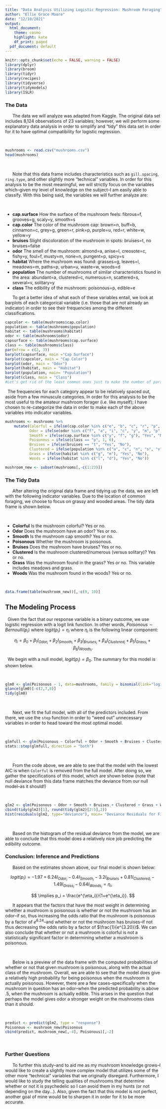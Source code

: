 ```yaml
---
title: "Data Analysis Utilizing Logistic Regression: Mushroom Foraging"
author: "Ellie Grace Moore"
date: "12/10/2021"
output:
  html_document:
    theme: cosmo
    highlight: kate
    df_print: paged
  pdf_document: default
---
```


```r
knitr::opts_chunk$set(echo = FALSE, warning = FALSE)
library(dplyr)
library(broom)
library(tidyr)
library(recipes)
library(tidyverse)
library(tidymodels)
library(ISLR)
```

### The Data 

|       The data we will analyze was adapted from Kaggle. The original data set includes 8,124 observations of 23 variables; however, we will perform some explanatory data analysis in order to simplify and "tidy" this data set in order for it to have optimal compatibility for logistic regression. 

<br/>

```r
mushrooms <- read.csv("mushrooms.csv")
head(mushrooms)
```

<br/>


|       Note that this data frame includes characteristics such as `gill.spacing`, `ring.type`, and other slightly more "technical" variables. In order for this analysis to be the most meaningful, we will strictly focus on the variables which--given my level of knowledge on the subject--I am easily able to classify. With this being said, the variables we will further analyze are:

<br/>


- **cap.surface** How the surface of the mushroom feels: fibrous=f, grooves=g, scaly=y, smooth=s
- **cap.color** The color of the mushroom cap: brown=n, buff=b, cinnamon=c, grey=g, green=r, pink=p, purple=u, red=r, white=w, yellow=y
- **bruises** Slight discoloration of the mushroom in spots: bruises=t, no bruises=false
- **odor** The smell of the mushroom: almond=a, anise=I, creosote=c, fishy=y, foul=f, musty=m, none=n, pungent=p, spicy=s
- **habitat** Where the mushroom was found: grasses=g, leaves=l, meadows=m, paths=p, urban=u, waste=w, woods=d
- **population** The number of mushrooms of similar characteristics found in the area: abundant=a, clustered=c, numerous=n, scattered=s, several=v, solitary=y
- **class** The edibility of the mushroom: poisonous=p, edible=e

|       To get a better idea of what each of these variables entail, we look at barplots of each categorical variable (i.e. those that are not already an indicator) in order to see their frequencies among the different classifications.

```r
capcolor <- table(mushrooms$cap.color)
population <- table(mushrooms$population)
habitat <- table(mushrooms$habitat)
odor <- table(mushrooms$odor)
capsurface <- table(mushrooms$cap.surface)
class <- table(mushrooms$class)
par(mfrow = c(2, 3))
barplot(capsurface, main ="Cap Surface")
barplot(capcolor, main = "Cap Color")
barplot(odor, main = "Odor")
barplot(habitat, main = "Habitat")
barplot(population, main= "Population")
barplot(class, main = "Class")
#Let's get rid of the least common ones just to make the number of parameters lower
```

|   The frequencies for each category appear to be relatively spaced out, aside from a few minuscule categories. In order for this analysis to be the most useful to the amateur mushroom forager (i.e. like myself); I have chosen to re-categorize the data in order to make each of the above variables into indicator variables. 

```r
mushrooms <- mushrooms %>% 
    mutate(Colorful = ifelse(cap.color %in% c("e", "b", "c", "r", "p", "u", "y"), "Yes", "No"),
           Odor = ifelse(odor %in% c("f", "a", "i", "c", "y", "m", "p", "s"), "Yes", "No"),
           Smooth = ifelse(cap.surface %in% c("y", "f", "g"), "Yes", "No"),
           Poisonous = ifelse(class == "p", 1, 0),
           Bruises = ifelse(bruises == "t", "Yes", "No"),
           Clustered = ifelse(population %in% c("a", "c", "n", "s", "v"), "Yes", "No"),
           Grass = ifelse(habitat %in% c("g", "m"), "Yes", "No"),
           Woods = ifelse(habitat %in% c("l", "d"), "Yes", "No"))

mushroom_new <- subset(mushrooms[,-c(1:23)])
```

### The Tidy Data

|       After altering the original data frame and tidying up the data, we are left with the following indicator variables. Due to the location of common foraging, we choose to focus on grassy and wooded areas. The tidy data frame is shown below.

<br/>


- **Colorful** Is the mushroom colorful? Yes or no. 
- **Odor** Does the mushroom have an odor? Yes or no.
- **Smooth** Is the mushroom cap smooth? Yes or no.
- **Poisonous** Whether the mushroom is poisonous.
- **Bruises** Does the mushroom have bruises? Yes or no.
- **Clustered** Is the mushroom clustered/numerous (versus solitary)? Yes or no.
- **Grass** Was the mushroom found in the grass? Yes or no. This variable includes meadows and grass.
- **Woods** Was the mushroom found in the woods? Yes or no. 

<br/>


```r
data.frame(table(mushroom_new))[,-c(9, 10)]
```

## The Modeling Process

|   Given the fact that our response variable is a binary outcome, we use logistic regression with a logit link function. In other words, $Poisonous \sim Bernoulli(p_i)$ where $logit(p_i)=\eta_i$ where $\eta_i$ is the following linear component:

$$\eta_i = \beta_0+\beta_1I_{Odor_i}+\beta_2I_{Smooth_i}+\beta_3I_{Bruises_i}+\beta_4I_{Clustered_i}+\beta_5I_{Grass_i}+\beta_6I_{Woods_i}.$$

|   We begin with a null model, $logit(p_i)=\beta_0.$ The summary for this model is shown below.

<br/>


```r
glm0 <- glm(Poisonous ~ 1, data=mushrooms, family = binomial(link="logit")) 
glance(glm0)[-c(2,7,8)] 
tidy(glm0)
```

<br/>


|       Next, we fit the full model, with all of the predictors included. From there, we use the `step` function in order to "weed out" unnecessary variables in order to head toward the most optimal model.

<br/>


```r
glmfull <- glm(Poisonous ~ Colorful + Odor + Smooth + Bruises + Clustered + Grass + Woods, data=mushrooms, family = binomial(link="logit")) 
stats::step(glmfull, direction = "both")
```

<br/>


|       From the code above, we are able to see that the model with the lowest AIC is when `Colorful` is removed from the full model. After doing so, we gather the specifications of this model, which are shown below (note that null deviance from this data frame matches the deviance from our null model--as it should!)

<br/>


```r
glm2 <- glm(Poisonous ~ Odor + Smooth + Bruises + Clustered + Grass + Woods, data=mushrooms, family = binomial(link="logit")) 
cbind(tidy(glm2)[1], round(tidy(glm2)[2:5],2))
hist(residuals(glm2, type="deviance"), main= "Deviance Residuals for Fitted Model", xlab="Deviance Residual")
```

<br/>

|       Based on the histogram of the residual deviance from the model, we are able to conclude that this model does a relatively nice job predicting the edibility outcome.

### Conclusion: Inference and Predictions

|       Based on the estimates shown above, our final model is shown below:

$$
logit(p_i) = -1.97+6.24I_{Odor_i}-0.4I_{Smooth_i}-3.2 I_{Bruises}+0.81I_{Clustered_i}-1.49I_{Grass_i}-0.64I_{Woods_i}=\eta_i, 
$$

$$
\implies 
p_i = \frac{e^{\eta_i}}{1+e^{\eta_i}}.
$$

|       It appears that the factors that have the most weight in determining whether a mushroom is poisonous is whether or not the mushroom has an odor--if so, thus increasing the odds ratio that the mushroom is poisonous by a factor of $e^{6.24}$--and whether or not the mushroom has bruises--if not thus decreasing the odds ratio by a factor of $\frac{1}{e^{3.20}}$. We can also conclude that whether or not a mushroom is colorful is not a statistically significant factor in determining whether a mushroom is poisonous.

<br/>


|       Below is a preview of the data frame with the computed probabilities of whether or not that given mushroom is poisonous, along with the actual class of the mushroom. Overall, we are able to see that the model does give a relatively high probability for being poisonous when the mushroom *is* actually poisonous. However, there are a few cases--specifically when the mushroom in question has an odor--when the predicted probability is above .5, when the mushroom is actually edible. This arises in the question that perhaps the model gives odor a stronger weight on the mushrooms class than it should.

<br/>


```r
predict <- predict(glm2, type = "response")
Poisonous <- mushroom_new$Poisonous
cbind(predict, mushroom_new[,-4], Poisonous)[,-2]
```

<br/>


### Further Questions

|       To further this study--and to aid me as my mushroom knowledge grows--I would like to create a slightly more complex model that utilizes some of the other more "technical" variables that we originally disregard. Furthermore, I would like to study the telling qualities of mushrooms that determine whether or not it is psychedelic so I can avoid them in my hunts (or not depending on the day...). Also, given the fact that this model is not perfect, another goal of mine would be to sharpen it in order for it to be more accurate.

<br/>

